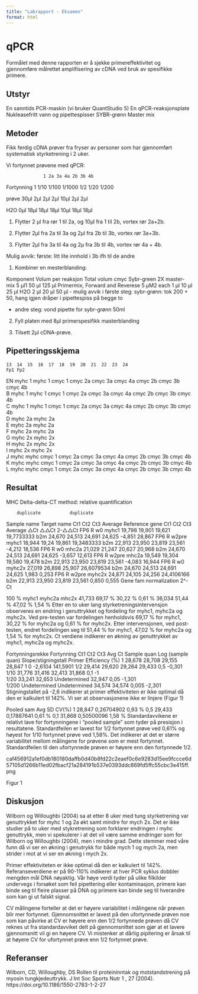 ```yaml
---
title: "Labrapport - Eksamen"
format: html
---
```


# qPCR

Formålet med denne rapporten er å sjekke primereffektivitet og gjennomføre målrettet amplifisering av cDNA ved bruk av spesifikke primere.  

 

## Utstyr

En sanntids PCR-maskin (vi bruker QuantStudio 5)
En qPCR-reaksjonsplate
Nukleasefritt vann og pipettespisser
SYBR-grønn Master mix


## Metoder

Fikk ferdig cDNA prøver fra fryser av personer som har gjennomført systematisk styrketrening i 2 uker. 

 

Vi fortynnet prøvene med qPCR:

                  1 2a 3a 4a 2b 3b 4b

Fortynning 1 1/10 1/100 1/1000 1/2 1/20 1/200

prøve 30µl 2µl 2µl 2µl 10µl 2µl 2µl

H2O 0µl 18µl 18µl 18µl 10µl 18µl 18µl

 

1. Flytter 2 µl fra rør 1 til 2a, og 10µl fra 1 til 2b, vortex rør 2a+2b.

2. Flytter 2µl fra 2a til 3a og 2µl fra 2b til 3b, vortex rør 3a+3b.

3. Flytter 2µl fra 3a til 4a og 2µ fra 3b til 4b, vortex rør 4a + 4b.

Mulig avvik: første: litt lite innhold i 3b ifh til de andre 

 

1. Kombiner en mesterblanding:

Komponent	Volum per reaksjon	Total volum	cmyc
Sybr-green 2X master-mix	5 μl1	50 μl	125 μl
Primermix, Forward and Reverese 5 μM2 each	1 μl	10 μl	25 μl
H2O	2 μl	20 μl	50 μl
- mulig avvik i første steg: sybr-grønn: tok 200 + 50, hang igjen dråper i pipettespiss på begge to 

- andre steg: vond pipette for sybr-grønn 50ml 

2. Fyll platen med 8μl primerspesifikk masterblanding

3. Tilsett 2μl cDNA-prøve.

 

## Pipetteringsskjema 

 	13	14	15	16	17	18	19	20	21	22	23	24
 	Fp1	Fp2	 	 	 	 	 	 	 	 	 	 
EN	myhc 1	myhc 1	 	 	cmyc 1	cmyc 2a	cmyc 3a	cmyc 4a	cmyc 2b	cmyc 3b	cmyc 4b	 
B	myhc 1	myhc 1	 	 	cmyc 1	cmyc 2a	cmyc 3a	cmyc 4a	cmyc 2b	cmyc 3b	cmyc 4b	 
C	myhc 1	myhc 1	 	 	cmyc 1	cmyc 2a	cmyc 3a	cmyc 4a	cmyc 2b	cmyc 3b	cmyc 4b	 
D	myhc 2a	myhc 2a	 	 	 	 	 	 	 	 	 	 
E	myhc 2a	myhc 2a	 	 	 	 	 	 	 	 	 	 
F	myhc 2a	myhc 2a	 	 	 	 	 	 	 	 	 	 
G	myhc 2x	myhc 2x	 	 	 	 	 	 	 	 	 	 
H	myhc 2x	myhc 2x	 	 	 	 	 	 	 	 	 	 
I	myhc 2x	myhc 2x	 	 	 	 	 	 	 	 	 	 
J	myhc	myhc	 	 	cmyc 1	cmyc 2a	cmyc 3a	cmyc 4a	cmyc 2b	cmyc 3b	cmyc 4b	 
K	myhc	myhc	 	 	cmyc 1	cmyc 2a	cmyc 3a	cmyc 4a	cmyc 2b	cmyc 3b	cmyc 4b	 
L	myhc	myhc	 	 	cmyc 1	cmyc 2a	cmyc 3a	cmyc 4a	cmyc 2b	cmyc 3b	cmyc 4b	 
 
 
## Resultat

MHC 
Delta-delta-CT method: relative quantification 

 	 	duplicate	 	 	duplicate	 	 	 	 
Sample name 	Target name	Ct1	Ct2	Ct3	Average 	Reference gene 	Ct1	Ct2	Ct3	Average 	△Ct	△△Ct 	2-△△Ct 
FP6 R w0	myhc1	19,798	19,901	19,621	19,7733333	b2m	24,670	24,513	24,691	24,625	-4,851	 	28,867
FP6 R w2pre	myhc1	18,944	19,24	19,861	19,3483333	b2m	22,913	23,950	23,819	23,561	-4,212	 	18,536
FP6 R w0	mhc2a	21,029	21,247	20,627	20,968	b2m	24,670	24,513	24,691	24,625	-3,657	 	12,613
FP6 R w2pre	mhc2a	19,549	19,304	19,580	19,478	b2m	22,913	23,950	23,819	23,561	-4,083	 	16,944
FP6 R w0	myhc2x	27,019	26,898	25,907	26,6079534	b2m	24,670	24,513	24,691	24,625	1,983	 	0,253
FP6 R w2pre	myhc2x	24,871	24,105	24,256	24,4106166	b2m	22,913	23,950	23,819	23,561	0,850	 	0,555
Gene fam normalization 2^-Ct 

100 %	myhc1	myhc2a	mhc2x
41,733	69,17 %	30,22 %	0,61 %
36,034	51,44 %	47,02 %	1,54 %
Etter en to uker lang styrketreningsintervensjon observeres en endring i genuttrykket og fordeling for myhc1, myhc2a og myhc2x. Ved pre-testen var fordelingen henholdsvis 69,17 % for myhc1, 30,22 % for myhc2a og 0,61 % for myhc2x. Etter intervensjonen, ved post-testen, endret fordelingen seg til 51,44 % for myhc1, 47,02 % for myhc2a og 1,54 % for myhc2x. Ct verdiene indikerer en økning av genuttrykket av myhc1, myhc2a og myhc2x. 

Fortynningsrekke 
Fortynning 	Ct1	Ct2	Ct3	Avg Ct 	Sample quan	Log (sample quan)	Slope/stigningstall	Primer Efficiency (%)
1	28,678	28,708	29,155	28,847	1	0	-2,6104	141,5901
1/2	29,414	29,620	29,264	29,433	0,5	-0,301	 	 
1/10	31,776	31,416	32,413	31,868	0,1	-1	 	 
1/20	33,241	32,653	Undetermined	32,947	0,05	-1,301	 	 
1/200	Undetermined	Undetermined	34,574	34,574	0,005	-2,301	 	 
Stigningstallet på -2,6 indikerer at primer effektiviteten er ikke optimal då den er kalkulert til 142%. Vi ser at observasjonene ikke er linjere (Figur 1) 

 

Pooled sam 	Avg 	SD	CV(%)
1	28,847	0,26704902	0,93 %
0,5	29,433	0,17887641	0,61 %
0,1	31,868	0,50500096	1,58 %
Standardavvikene er relativt lave for fortynningene i "pooled sample" som tyder på presisjon i resultatene. Standardfeilen er lavest for 1/2 fortynnet prøve ved 0,61% og høyest for 1/10 fortynnet prøve ved 1,58%. Det indikerer at det er større variabilitet mellom målingene for prøvene som er mest fortynnet. Standardfeilen til den ufortynnede prøven er høyere enn den fortynnede 1/2.  

caf456912a1ef0db180180daffb0d40b8fd22c2eaef0c6e9283d15ee9fccce6d57105d1266b11ed02fbacf21a284191b537e0393ddc869fd5ffc55cbc3e415ff.png

Figur 1

 

 

## Diskusjon 

Wilborn og Willoughbi (2004) sa at etter 8 uker med tung styrketrening var genuttrykket for myhc 1 og 2a økt samt mindre for mych 2x. Det er ikke studier på to uker med stykretrening som forklarer endringen i myhc genuttrykk, men vi spekulerer i at det vil være samme endringer som for Wilborn og Willoughbi (2004), men i mindre grad. Dette stemmer med våre funn då vi ser en økning i genutrykk for både mych 1 og mych 2a, men strider i mot at vi ser en økning i mych 2x. 

Primer effektiviteten er ikke optimal då den er kalkulert til 142%. Referanseverdiene er på 90-110% indikerer at hver PCR syklus dobbler mengden mål DNA nøyaktig. Vår høye verdi tyder på ulike filkilder undervegs i forsøket som feil pipettering eller kontaminasjon, primere kan binde seg til fleire plasser på DNA og primere kan binde seg til hverandre som kan gi ut falskt signal. 

CV målingene forteller at det er høyere variabilitet i målingene når prøven blir mer fortynnet. Gjennomsnittet er lavest på den ufortynnede prøven noe som kan påvirke at CV er høyere enn den 1/2 fortynnede prøven då CV reknes ut fra standardavviket delt på gjennomsnittet som gjør at et lavere gjennomsnitt vil gi en høyere CV. Vi mistenker at dårlig pipitering er årsak til at høyere CV for ufortynnet prøve enn 1/2 fortynnet prøve. 

 

 

## Referanser 

Wilborn, CD, Willoughby, DS Rollen til proteininntak og motstandstrening på myosin tungkjedeuttrykk. J Int Soc Sports Nutr 1 , 27 (2004). https://doi.org/10.1186/1550-2783-1-2-27
